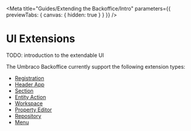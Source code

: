 
<Meta title="Guides/Extending the Backoffice/Intro" parameters={{ previewTabs: { canvas: { hidden: true } } }} />

# UI Extensions

TODO: introduction to the extendable UI

The Umbraco Backoffice currently support the following extension types:

- [Registration](?path=/docs/guides-extending-the-backoffice-registration--docs)
- [Header App](?path=/docs/guides-extending-the-backoffice-header-apps--docs)
- [Section](?path=/docs/guides-extending-the-backoffice-sections--docs)
- [Entity Action](?path=/docs/guides-extending-the-backoffice-entity-actions--docs)
- [Workspace](?path=/docs/guides-extending-the-backoffice-workspaces-intro--docs)
- [Property Editor](?path=/docs/guides-extending-the-backoffice-property-editors--docs)
- [Repository](?path=/docs/guides-extending-the-backoffice-property-editors--docs)
- [Menu](?path=/docs/guides-extending-the-backoffice-menu--docs)
